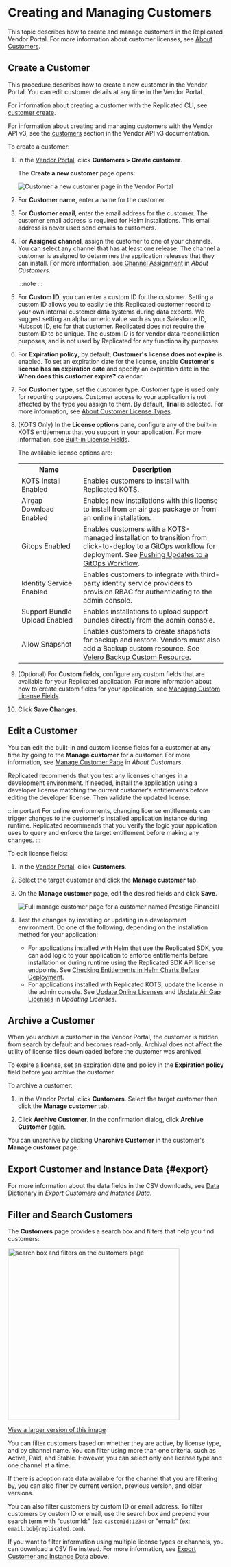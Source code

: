 
# Creating and Managing Customers

This topic describes how to create and manage customers in the Replicated Vendor Portal. For more information about customer licenses, see [About Customers](licenses-about).

## Create a Customer

This procedure describes how to create a new customer in the Vendor Portal. You can edit customer details at any time in the Vendor Portal.

For information about creating a customer with the Replicated CLI, see [customer create](/reference/replicated-cli-customer-create).

For information about creating and managing customers with the Vendor API v3, see the [customers](https://replicated-vendor-api.readme.io/reference/getcustomerentitlements) section in the Vendor API v3 documentation.

To create a customer:

1. In the [Vendor Portal](https://vendor.replicated.com), click **Customers > Create customer**.

   The **Create a new customer** page opens:

   ![Customer a new customer page in the Vendor Portal](/images/create-customer.png)

1. For **Customer name**, enter a name for the customer.

1. For **Customer email**, enter the email address for the customer. The customer email address is required for Helm installations. This email address is never used send emails to customers.

1. For **Assigned channel**, assign the customer to one of your channels. You can select any channel that has at least one release. The channel a customer is assigned to determines the application releases that they can install. For more information, see [Channel Assignment](licenses-about#channel-assignment) in _About Customers_.

   :::note
   <ChangeChannel/>
   :::

1. For **Custom ID**, you can enter a custom ID for the customer. Setting a custom ID allows you to easily tie this Replicated customer record to your own internal customer data systems during data exports. We suggest setting an alphanumeric value such as your Salesforce ID, Hubspot ID, etc for that customer. Replicated does not require the custom ID to be unique. The custom ID is for vendor data reconciliation purposes, and is not used by Replicated for any functionality purposes.

1. For **Expiration policy**, by default, **Customer's license does not expire** is enabled. To set an expiration date for the license, enable **Customer's license has an expiration date** and specify an expiration date in the **When does this customer expire?** calendar. 

1. For **Customer type**, set the customer type. Customer type is used only for reporting purposes. Customer access to your application is not affected by the type you assign to them. By default, **Trial** is selected. For more information, see [About Customer License Types](licenses-about-types).

1. (KOTS Only) In the **License options** pane, configure any of the built-in KOTS entitlements that you support in your application. For more information, see [Built-in License Fields](licenses-using-builtin-fields).

    The available license options are:

      <table>
        <tr>
          <th width="30%">Name</th>
          <th width="70%">Description</th>
        </tr>
        <tr>
          <td>KOTS Install Enabled</td>
          <td>Enables customers to install with Replicated KOTS.</td>
        </tr>
        <tr>
          <td>Airgap Download Enabled</td>
          <td>Enables new installations with this license to install from an air gap package or from an online installation.</td>
        </tr>
        <tr>
          <td>Gitops Enabled</td>
          <td> <GitOpsNotRecommended/> Enables customers with a KOTS-managed installation to transition from click-to-deploy to a GitOps workflow for deployment. See <a href="/enterprise/gitops-workflow">Pushing Updates to a GitOps Workflow</a>. </td>
        </tr>
        <tr>
          <td>Identity Service Enabled</td>
          <td>Enables customers to integrate with third-party identity service providers to provision RBAC for authenticating to the admin console.</td>
        </tr>
        <tr>
          <td>Support Bundle Upload Enabled</td>
          <td>Enables installations to upload support bundles directly from the admin console.</td>
        </tr>
        <tr>
          <td>Allow Snapshot</td>
          <td>Enables customers to create snapshots for backup and restore. Vendors must also add a Backup custom resource. See <a href="/reference/custom-resource-backup">Velero Backup Custom Resource</a>.</td>
        </tr>
      </table>

1. (Optional) For **Custom fields**, configure any custom fields that are available for your Replicated application. For more information about how to create custom fields for your application, see [Managing Custom License Fields](licenses-adding-custom-fields).

1. Click **Save Changes**.

## Edit a Customer

You can edit the built-in and custom license fields for a customer at any time by going to the **Manage customer** for a customer. For more information, see [Manage Customer Page](licenses-about#manage-customer-page) in _About Customers_.
   
Replicated recommends that you test any licenses changes in a development environment. If needed, install the application using a developer license matching the current customer's entitlements before editing the developer license. Then validate the updated license.

:::important
For online environments, changing license entitlements can trigger changes to the customer's installed application instance during runtime. Replicated recommends that you verify the logic your application uses to query and enforce the target entitlement before making any changes.
:::

To edit license fields:

1. In the [Vendor Portal](https://vendor.replicated.com), click **Customers**.

1. Select the target customer and click the **Manage customer** tab.

1. On the **Manage customer** page, edit the desired fields and click **Save**.

   ![Full manage customer page for a customer named Prestige Financial](/images/customer-details.png)

1. Test the changes by installing or updating in a development environment. Do one of the following, depending on the installation method for your application:
    * For applications installed with Helm that use the Replicated SDK, you can add logic to your application to enforce entitlements before installation or during runtime using the Replicated SDK API license endpoints. See [Checking Entitlements in Helm Charts Before Deployment](licenses-reference-helm).
    * For applications installed with Replicated KOTS, update the license in the admin console. See [Update Online Licenses](/enterprise/updating-licenses#update-online-licenses) and [Update Air Gap Licenses](/enterprise/updating-licenses#update-air-gap-licenses) in _Updating Licenses_.

## Archive a Customer

When you archive a customer in the Vendor Portal, the customer is hidden from search by default and becomes read-only. Archival does not affect the utility of license files downloaded before the customer was archived.

To expire a license, set an expiration date and policy in the **Expiration policy** field before you archive the customer.

To archive a customer:

1. In the Vendor Portal, click **Customers**. Select the target customer then click the **Manage customer** tab.

1. Click **Archive Customer**. In the confirmation dialog, click **Archive Customer** again.

You can unarchive by clicking **Unarchive Customer** in the customer's **Manage customer** page.

## Export Customer and Instance Data {#export}

<Download/>

For more information about the data fields in the CSV downloads, see [Data Dictionary](/vendor/instance-data-export#data-dictionary) in _Export Customers and Instance Data_.
## Filter and Search Customers

The **Customers** page provides a search box and filters that help you find customers:

<img alt="search box and filters on the customers page" src="/images/customers-filter.png" width="400px"/>

[View a larger version of this image](/images/customers-filter.png)

You can filter customers based on whether they are active, by license type, and by channel name. You can filter using more than one criteria, such as Active, Paid, and Stable. However, you can select only one license type and one channel at a time.

If there is adoption rate data available for the channel that you are filtering by, you can also filter by current version, previous version, and older versions.

You can also filter customers by custom ID or email address. To filter customers by custom ID or email, use the search box and prepend your search term with "customId:" (ex: `customId:1234`) or "email:" (ex: `email:bob@replicated.com`).

If you want to filter information using multiple license types or channels, you can download a CSV file instead. For more information, see [Export Customer and Instance Data](#export) above.

